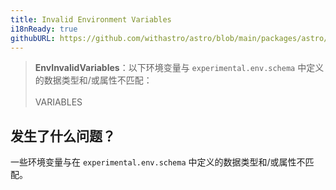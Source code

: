 ```yaml
---
title: Invalid Environment Variables
i18nReady: true
githubURL: https://github.com/withastro/astro/blob/main/packages/astro/src/core/errors/errors-data.ts
---
```


> **EnvInvalidVariables**：以下环境变量与 `experimental.env.schema` 中定义的数据类型和/或属性不匹配：<br/><br/>VARIABLES<br/>

## 发生了什么问题？
一些环境变量与在 `experimental.env.schema` 中定义的数据类型和/或属性不匹配。

